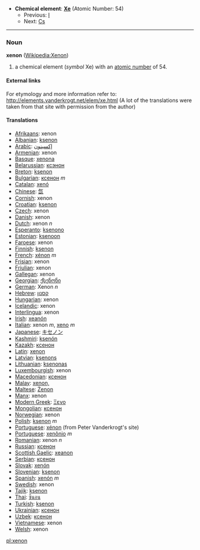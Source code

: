 *'''Chemical element''': '''[[Xe]]''' (Atomic Number: 54)
**Previous: [[Iodine|I]]
**Next: [[Caesium|Cs]]
----
=== Noun ===
'''xenon''' ([[en:Xenon|Wikipedia:Xenon]])

# a chemical element (''symbol'' Xe) with an [[atomic number]] of 54.

====External links====
For etymology and more information refer to:
http://elements.vanderkrogt.net/elem/xe.html
(A lot of the translations were taken from that site with permission from the author)

==== Translations ====
*[[Afrikaans]]: xenon
*[[Albanian]]: [[ksenon]]
*[[Arabic]]: [[إكسينون]]
*[[Armenian]]: xenon
*[[Basque]]: [[xenona]]
*[[Belarussian]]: [[ксэнон]]
*[[Breton]]: [[ksenon]]
*[[Bulgarian]]: [[ксенон]] ''m''
*[[Catalan]]: [[xenó]]
*[[Chinese]]: [[氙]]
*[[Cornish]]: xenon
*[[Croatian]]: [[ksenon]]
*[[Czech]]: xenon
*[[Danish]]: xenon
*[[Dutch]]: xenon ''n''
*[[Esperanto]]: [[ksenono]]
*[[Estonian]]: [[ksenoon]]
*[[Faroese]]: xenon
*[[Finnish]]: [[ksenon]]
*[[French]]: [[xénon]] ''m''
*[[Frisian]]: xenon
*[[Friulian]]: xenon
*[[Gallegan]]: xenon
*[[Georgian]]: [[ქსენონი]]
*[[German]]: Xenon ''n''
*[[Hebrew]]: [[קסנון]]
*[[Hungarian]]: xenon
*[[Icelandic]]: xenon
*[[Interlingua]]: xenon
*[[Irish]]: [[xeanón]]
*[[Italian]]: xenon ''m'', [[xeno]] ''m''
*[[Japanese]]: [[キセノン]]
*[[Kashmiri]]: [[ksenón]]
*[[Kazakh]]: [[ксенон]]
*[[Latin]]: [[xenon]]
*[[Latvian]]: [[ksenons]]
*[[Lithuanian]]: [[ksenonas]]
*[[Luxembourgish]]: xenon
*[[Macedonian]]: [[ксенон]]
*[[Malay]]: [[xenon,]]
*[[Maltese]]: [[Żenon]]
*[[Manx]]: xenon
*[[Modern Greek]]: [[Ξενο]] '' ''
*[[Mongolian]]: [[ксенон]]
*[[Norwegian]]: xenon
*[[Polish]]:  [[ksenon]] ''m''
*[[Portuguese]]: [[xénon]] (from Peter Vanderkrogt's site)
*[[Portuguese]]: [[xenônio]] ''m''
*[[Romanian]]: xenon ''n''
*[[Russian]]: [[ксенон]] '' ''
*[[Scottish Gaelic]]: [[xeanon]]
*[[Serbian]]: [[ксенон]]
*[[Slovak]]: [[xenón]]
*[[Slovenian]]: [[ksenon]]
*[[Spanish]]: [[xenón]] ''m''
*[[Swedish]]: xenon
*[[Tajik]]: [[ksenon]]
*[[Thai]]: [[ซีนอน]]
*[[Turkish]]: [[ksenon]]
*[[Ukrainian]]: [[ксенон]]
*[[Uzbek]]: [[ксенон]]
*[[Vietnamese]]: xenon
*[[Welsh]]: xenon

[[pl:xenon]]